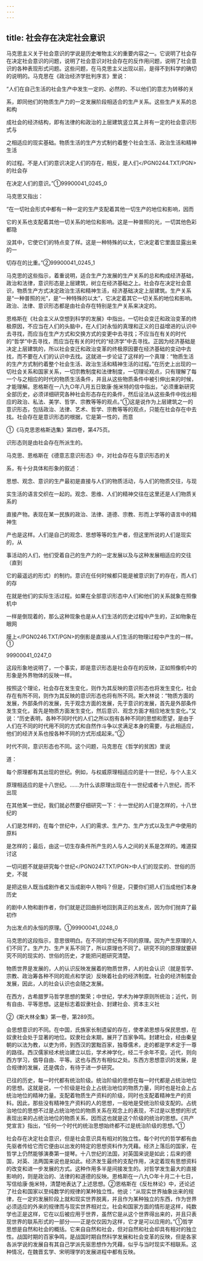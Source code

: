 ```yaml
---
---
---
```

title: 社会存在决定社会意识
---



马克思主义关于社会意识的学说是历史唯物主义的重要内容之一。它说明了社会存在决定社会意识的问题，说明了社会意识对社会存在的反作用问题，说明了社会意识的各种表现形式问题。这些问题，在马克思主义出现以前，是得不到科学的确切的说明的。马克思在《政治经济学批判序言》里说：

“人们在自己生活的社会生产中发生一定的、必然的、不以他们的意志为转移的关

系，即同他们的物质生产力的一定发展阶段相适合的生产关系。这些生产关系的总和构

成社会的经济结构，即有法律的和政治的上层建筑竖立其上并有一定的社会意识形式与

之相适应的现实基础。物质生活的生产方式制约着整个社会生活、政治生活和精神生活

的过程。不是人们的意识决定人们的存在，相反，是人们</PGN0244.TXT/PGN>的社会存

在决定人们的意识。”①99900041_0245_0

马克思又指出：

“在一切社会形式中都有一种一定的生产支配着其他一切生产的地位和影响，因而

它的关系也支配着其他一切关系的地位和影响。这是一种普照的光，一切其他色彩都隐

没其中，它使它们的特点变了样。这是一种特殊的以太，它决定着它里面显露出来的一

切存在的比重。”②99900041_0245_1

马克思的这些指示，着重说明，适合生产力发展的生产关系的总和构成经济基础，政治和法律，意识形态是上层建筑，树立在经济基础之上。社会存在决定社会意识，物质生产方式决定政治生活和精神生活，经济基础决定上层建筑。生产关系是“一种普照的光”，是“一种特殊的以太”，它决定着其它一切关系的地位和影响。政治、法律、意识形态都是由社会存在特别是生产关系来决定的。

恩格斯在《社会主义从空想到科学的发展》中指出，一切社会变迁和政治变革的终极原因，不应当在人们的头脑中，在人们对永恒的真理和正义的日益增进的认识中去寻找，而应当在生产方式和交换方式的变更中去寻找；不应当在有关的时代的“哲学”中去寻找，而应当在有关的时代的“经济学”中去寻找。正因为经济基础是决定上层建筑的，所以社会变迁和政治变革的终极原因要在经济基础的变动中去找，而不要在人们的认识中去找。这就进一步论证了这样的一个真理：“物质生活的生产方式制约着整个社会生活、政治生活和精神生活的过程。”在历史上出现的一切社会关系和国家关系，一切宗教制度和法律制度，一切理论观点，只有理解了每一个与之相应的时代的物质生活条件，并且从这些物质条件中被引伸出来的时候，才能理解。恩格斯在一八九○年八月五日致康·施米特的信中指出，“必须重新研究全部历史，必须详细研究各种社会形态存在的条件，然后设法从这些条件中找出相应的政治、私法、美学、哲学、宗教等等的观点。”①这是说作为上层建筑之一的意识形态，包括政治、法律、艺术、哲学、宗教等等的观点，只能在社会存在中去找。社会存在是意识形态的根据，它是第一性的，而意

①《马克思恩格斯选集》第四卷，第475页。

识形态则是由社会存在所派生的。

马克思、恩格斯在《德意志意识形态》中，对社会存在与意识形态的关

系，有十分具体和形象的叙述：

思想、观念、意识的生产最初是直接与人们的物质活动，与人们的物质交往，与现

实生活的语言交织在一起的。观念、思维、人们的精神交往在这里还是人们物质关系的

直接产物。表现在某一民族的政治、法律、道德、宗教、形而上学等的语言中的精神生

产也是这样。人们是自己的观念、思想等等的生产者，但这里所说的人们是现实的，从

事活动的人们，他们受着自己的生产力的一定发展以及与这种发展相适应的交往（直到

它的最遥远的形式）的制约。意识在任何时候都只能是被意识到了的存在，而人们的存

在就是他们的实际生活过程。如果在全部意识形态中人们和他们的关系就象在照像机中

一样是倒现着的，那么这种现象也是从人们生活的历史过程中产生的，正如物象在眼网

膜上</PGN0246.TXT/PGN>的倒影是直接从人们生活的物理过程中产生的一样。①

99900041_0247_0

这段形象地说明了，一个事实，即是意识形态是社会存在的反映，正如照像机中的形象是外界物体的反映一样。

按照这个理论，社会存在发生变化，则作为其反映的意识形态也将发生变化，社会存在有所不同，则作为其反映的意识形态也将有所不同。斯大林说：“物质方面的发展，外部条件的发展，先于观念方面的发展，先于意识的发展，首先是外部条件发生变化，首先是物质方面发生变化，然后意识、观念方面才相应地发生变化。”又说：“历史表明，各种不同时代的人们之所以抱有各种不同的思想和愿望，是由于人们在不同的时代用不同的方式和自然作斗争以求满足本身的需要，与此相适应，他们的经济关系也按各种不同的方式形成起来。”②

时代不同，意识形态也不同。这个问题，马克思在《哲学的贫困》里说

道：

每个原理都有其出现的世纪。例如，与权威原理相适应的是十一世纪，与个人主义

原理相适应的是十八世纪。……为什么该原理出现在十一世纪或者十八世纪，而不出现

在其他某一世纪，我们就必然要仔细研究一下：十一世纪的人们是怎样的，十八世纪的

人们是怎样的，在每个世纪中，人们的需求、生产力、生产方式以及生产中使用的原料

是怎样的；最后，由这一切生存条件所产生的人与人之间的关系是怎样的。难道探讨这

一切问题不就是研究每个世纪</PGN0247.TXT/PGN>中人们的现实的、世俗的历史，不就

是把这些人既当成剧作者又当成剧中人物吗？但是，只要你们把人们当成他们本身历史

的剧中人物和剧作者，你们就是迂回曲折地回到真正的出发点，因为你们抛弃了最初作

为出发点的永恒的原理。①99900041_0248_0

马克思的这段指示，意思很明白。在不同的世纪有不同的原理。因为产生原理的人们不同了。生产力、生产关系不同了，所以原理也不同了。研究不同的原理就要研究不同的现实的、世俗的历史，才能把问题研究清楚。

物质世界是发展的，人的认识反映发展着的物质世界，人的社会认识（就是哲学、宗教、政治筹各种不同的观点和学说）反映着社会的经济制度。社会的经济制度会发展，因此，人的社会认识也会随之发展。

在西方，古希腊罗马哲学思想的繁荣；中世纪，学术为神学原则所统治；近代，则有自由、平等思想。这是标志着奴隶社会、封建社会、资本主义社

②《斯大林全集》第一卷，第289页。

会思想意识的不同。在中国，氏族家长制遗留的存在，使孝弟思想与保民思想，在奴隶社会处于显著的地位。奴隶社会末期，展开了百家争鸣。封建社会，经由秦皇朝的以法为教，以吏为师，到西汉的罢黜百家，独尊儒术，走的都是学术定于一尊的路径。西汉儒家经术统治建立以后，学术神学化，经二千余年不变。近代，则向西方学习，倡导自由、平等。这也与西方有相似之处。东西方思想意识的发展，是合规律的发展，还是偶合，有待于进一步研究。

已往的历史，每一时代都有统治阶级。统治阶级的思想在每一时代都是占统治地位的思想。这就是说，一个阶级是社会上占统治地位的物质力量，同时也是社会上占统治地位的精神力量。支配着物质生产资料的阶级，同时也支配着精神生产的资料。因此，那些没有精神生产资料的人的思想，一般地是受统治阶级支配的。占统治地位的思想不过是占统治地位的物质关系在观念上的表现，不过是以思想的形式表现出来的占统治地位的物质关系，因而这也就是这个阶级的统治的思想。《共产党宣言》指出，“任何一个时代的统治思想始终都不过是统治阶级的思想。”①

社会存在决定社会意识，但是社会意识具有相对的独立性。每个时代的哲学都有由先驱者传给它而它便由以出发的特定的思想资料作为凭藉。经济上落后的国家，在哲学上仍然能够演奏第一提琴。十八世纪的法国，对英国来说是如此；后来的德国，对英、法两国来说也是如此。经济发生最终的支配作用，决定着现有思想资料的改变和进一步发展的方式。这种作用多半是间接发生的。对哲学发生最大的直接影响的，则是政治的、法律的和道德的反映。恩格斯在一八九○年十月二十七日，写信给康·施米特，清楚地表达了上述思想。②恩格斯在《反杜林论》中，还论述了社会和国家以至纯数学的规律的某种独立性。他说：“从现实世界抽象出来的规律，在一定的发展阶段上就和现实世界脱离，并且作为某种独立的东西，作为世界必须适应的外来的规律而与现实世界相对立。社会和国家方面的情形是这样，纯数学也正是这样，它在以后被应用于世界，虽然它是从这个世界得出来的，并且只表现世界的联系形式的一部分——正是仅仅因为这样，它才是可以应用的。”①哲学思想是自然和社会的概括。它来自自然和社会，但对自然和社会却具有相对的独立性。战国时期的百家争鸣，是战国时期自然科学发展和社会变革的反映，但是各家各派学说的发展自有其自己学派先驱思想作为凭藉，似乎与当时现实不相联系。这种情况，在魏晋玄学、宋明理学的发展进程中都有反映。